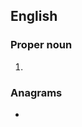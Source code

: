 ==English==

===Proper noun===
{{en-proper noun}}

# {{abbreviation of|en|[[late|Late]] [[Greek]]}}

===Anagrams===
* {{anagrams|en|a=gkl|LKG}}